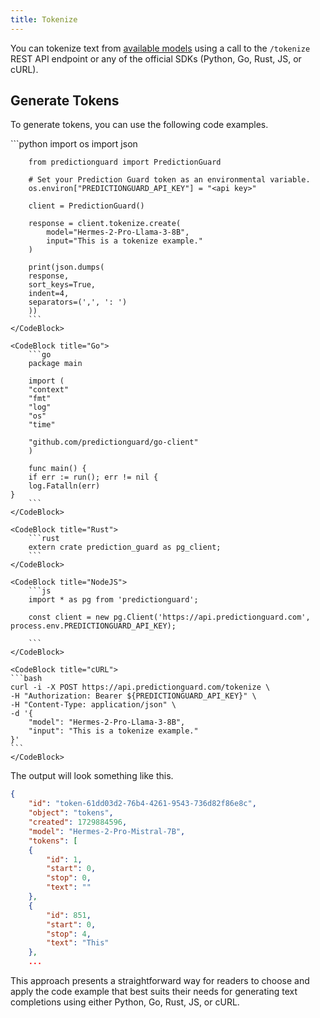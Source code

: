 ```yaml
---
title: Tokenize
---
```


You can tokenize text from
[available models](/options/llms) using a call to the `/tokenize` REST
API endpoint or any of the official SDKs (Python, Go, Rust, JS, or cURL).

## Generate Tokens

To generate tokens, you can use the following code examples.

<CodeBlocks>
    <CodeBlock title="Python">
        ```python
        import os
        import json

        from predictionguard import PredictionGuard

        # Set your Prediction Guard token as an environmental variable.
        os.environ["PREDICTIONGUARD_API_KEY"] = "<api key>"

        client = PredictionGuard()

        response = client.tokenize.create(
            model="Hermes-2-Pro-Llama-3-8B",
            input="This is a tokenize example."
        )

        print(json.dumps(
        response,
        sort_keys=True,
        indent=4,
        separators=(',', ': ')
        ))
        ```
    </CodeBlock>

    <CodeBlock title="Go">
        ```go
        package main

        import (
        "context"
        "fmt"
        "log"
        "os"
        "time"

        "github.com/predictionguard/go-client"
        )

        func main() {
        if err := run(); err != nil {
        log.Fatalln(err)
    }
        ```
    </CodeBlock>

    <CodeBlock title="Rust">
        ```rust
        extern crate prediction_guard as pg_client;
        ```
    </CodeBlock>

    <CodeBlock title="NodeJS">
        ```js
        import * as pg from 'predictionguard';

        const client = new pg.Client('https://api.predictionguard.com', process.env.PREDICTIONGUARD_API_KEY);

        ```
    </CodeBlock>

    <CodeBlock title="cURL">
    ```bash
    curl -i -X POST https://api.predictionguard.com/tokenize \
    -H "Authorization: Bearer ${PREDICTIONGUARD_API_KEY}" \
    -H "Content-Type: application/json" \
    -d '{
        "model": "Hermes-2-Pro-Llama-3-8B",
        "input": "This is a tokenize example."
    }'
    ```
    </CodeBlock>
</CodeBlocks>

The output will look something like this.

```json
{
    "id": "token-61dd03d2-76b4-4261-9543-736d82f86e8c",
    "object": "tokens",
    "created": 1729884596,
    "model": "Hermes-2-Pro-Mistral-7B",
    "tokens": [
    {
        "id": 1,
        "start": 0,
        "stop": 0,
        "text": ""
    },
    {
        "id": 851,
        "start": 0,
        "stop": 4,
        "text": "This"
    },
    ...
```

This approach presents a straightforward way for readers to choose and apply the
code example that best suits their needs for generating text completions using
either Python, Go, Rust, JS, or cURL.